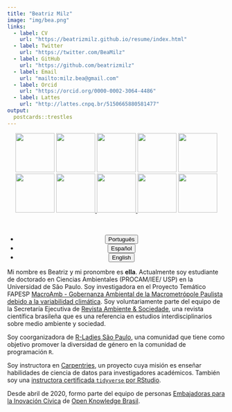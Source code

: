 ```yaml
---
title: "Beatriz Milz"
image: "img/bea.png"
links:
  - label: CV
    url: "https://beatrizmilz.github.io/resume/index.html"
  - label: Twitter
    url: "https://twitter.com/BeaMilz"
  - label: GitHub
    url: "https://github.com/beatrizmilz"
  - label: Email
    url: "mailto:milz.bea@gmail.com"
  - label: Orcid
    url: "https://orcid.org/0000-0002-3064-4486"
  - label: Lattes
    url: "http://lattes.cnpq.br/5150665880581477"
output:
  postcards::trestles
---
```


<center>

<a href='https://education.rstudio.com/trainers/'>  <img src='img/Hex/CertifiedRstudioTrainer.png' width="90px"></a> <a href='https://rladies.org/'>  <img src='img/Hex/1hexlogorladies.jpeg' width="90px"></a> <a href='https://curso-r.com/'>  <img src="img/Hex/curso-r-azul.jpg" width="90px"></a> <a href='https://livro.curso-r.com/'>  <img src='https://curso-r.com/images/produtos/hex-livro.png' width="90px"></a> <a href='https://saopaulo2019.satrdays.org/'>  <img src='img/Hex/2satrdaysp.png' width="90px"></a> <a href='https://latin-r.com/'>  <img src='img/Hex/4LatinR_hex_violeta-cut.jpg' width="90px"></a> <a href='https://carpentries.org/'>  <img src='img/Hex/carpentries.png' width="90px"> </a> <a href='https://user2021.r-project.org/'>  <img src='https://user2021.r-project.org/img/artwork/user-logo-color.png' width="90px"> </a> <a href='https://cienciadedatos.github.io/dados/'>  <img src='https://cienciadedatos.github.io/dados/reference/figures/dados-hex.png' width="90px"></a>
<a href='https://beatrizmilz.github.io/mananciais/'>  <img src='https://beatrizmilz.github.io/mananciais/reference/figures/hexlogo.png' width="90px"></a> <br><br><br>
</center>


<center>
<ul class="list-inline">
  <li class="list-inline-item">
    <a href="about.html">
      <button type="button" class="btn btn-outline-dark mb-2">
                        Português
                      </button>
                    </a>
                  </li>
                  
  <li class="list-inline-item">
    <a href="about_es.html">
      <button type="button" class="btn btn-outline-dark mb-2">
                        Español
                      </button>
                    </a>
                  </li>

  <li class="list-inline-item">
    <a href="about_en.html">
      <button type="button" class="btn btn-outline-dark mb-2">
                        English
                      </button>
                    </a>
                  </li>
                  
</ul>
</center>
            


Mi nombre es Beatriz y mi pronombre es **ella**. Actualmente soy estudiante de doctorado en Ciencias Ambientales (PROCAM/IEE/ USP) en la Universidad de São Paulo. Soy investigadora en el Proyecto Temático FAPESP [MacroAmb - Gobernanza Ambiental de la Macrometrópole Paulista debido a la variabilidad climática](https://bv.fapesp.br/pt/auxilios/97000/governanca-ambiental-da-macrometropole-paulista-face-a-variabilidade-climatica/). Soy voluntariamente parte del equipo de la Secretaría Ejecutiva de [Revista Ambiente & Sociedade](http://www.scielo.br/revistas/asoc/iaboutj.htm), una revista científica brasileña que es una referencia en estudios interdisciplinarios sobre medio ambiente y sociedad.

Soy coorganizadora de [R-Ladies São Paulo](https://www.meetup.com/R-Ladies-Sao-Paulo/), una comunidad que tiene como objetivo promover la diversidad de género en la comunidad de programación `R`. 

Soy instructora en [Carpentries](https://carpentries.org/instructors/), un proyecto cuya misión es enseñar habilidades de ciencia de datos para investigadores académicos. También soy una [instructora certificada `tidyverse` por RStudio](https://education.rstudio.com/trainers/people/milz+beatriz/).

Desde abril de 2020, formo parte del equipo de personas [Embajadoras para la Inovación Cívica](https://embaixadoras.ok.org.br/) de [Open Knowledge Brasil](https://br.okfn.org/).


